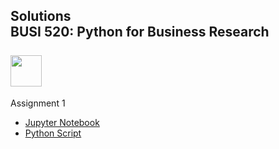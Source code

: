 ## Solutions<br>BUSI 520: Python for Business Research<br><br>![](RiceBusiness-transparent-logo-sm.png){height="50"}<br>

Assignment 1

  * [Jupyter Notebook](https://github.com/kerryback/BUSI-520/blob/main/solutions/assignment1_notebook.ipynb){target="_blank"}
  * [Python Script](https://github.com/kerryback/BUSI-520/blob/main/solutions/assignment1_script.py){target="_blank"}




